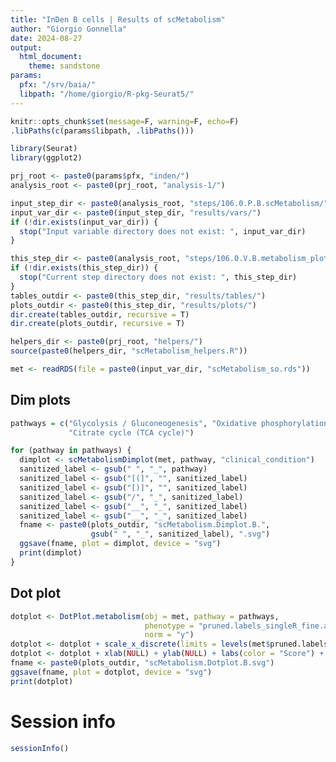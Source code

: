 ```yaml
---
title: "InDen B cells | Results of scMetabolism"
author: "Giorgio Gonnella"
date: 2024-08-27
output:
  html_document:
    theme: sandstone
params:
  pfx: "/srv/baia/"
  libpath: "/home/giorgio/R-pkg-Seurat5/"
---
```


```r
knitr::opts_chunk$set(message=F, warning=F, echo=F)
.libPaths(c(params$libpath, .libPaths()))

library(Seurat)
library(ggplot2)

prj_root <- paste0(params$pfx, "inden/")
analysis_root <- paste0(prj_root, "analysis-1/")

input_step_dir <- paste0(analysis_root, "steps/106.0.P.B.scMetabolism/")
input_var_dir <- paste0(input_step_dir, "results/vars/")
if (!dir.exists(input_var_dir)) {
  stop("Input variable directory does not exist: ", input_var_dir)
}

this_step_dir <- paste0(analysis_root, "steps/106.0.V.B.metabolism_plots/")
if (!dir.exists(this_step_dir)) {
  stop("Current step directory does not exist: ", this_step_dir)
}
tables_outdir <- paste0(this_step_dir, "results/tables/")
plots_outdir <- paste0(this_step_dir, "results/plots/")
dir.create(tables_outdir, recursive = T)
dir.create(plots_outdir, recursive = T)

helpers_dir <- paste0(prj_root, "helpers/")
source(paste0(helpers_dir, "scMetabolism_helpers.R"))
```

```r
met <- readRDS(file = paste0(input_var_dir, "scMetabolism_so.rds"))
```

## Dim plots

```r
pathways = c("Glycolysis / Gluconeogenesis", "Oxidative phosphorylation",
             "Citrate cycle (TCA cycle)")

for (pathway in pathways) {
  dimplot <- scMetabolismDimplot(met, pathway, "clinical_condition")
  sanitized_label <- gsub(" ", "_", pathway)
  sanitized_label <- gsub("[(]", "", sanitized_label)
  sanitized_label <- gsub("[)]", "", sanitized_label)
  sanitized_label <- gsub("/", "_", sanitized_label)
  sanitized_label <- gsub("__", "_", sanitized_label)
  sanitized_label <- gsub("__", "_", sanitized_label)
  fname <- paste0(plots_outdir, "scMetabolism.Dimplot.B.",
                  gsub(" ", "_", sanitized_label), ".svg")
  ggsave(fname, plot = dimplot, device = "svg")
  print(dimplot)
}
```

## Dot plot

```r
dotplot <- DotPlot.metabolism(obj = met, pathway = pathways,
                              phenotype = "pruned.labels_singleR_fine.abbrev",
                              norm = "y")
dotplot <- dotplot + scale_x_discrete(limits = levels(met$pruned.labels_singleR_fine.abbrev))
dotplot <- dotplot + xlab(NULL) + ylab(NULL) + labs(color = "Score") + labs(size = "Score")
fname <- paste0(plots_outdir, "scMetabolism.Dotplot.B.svg")
ggsave(fname, plot = dotplot, device = "svg")
print(dotplot)
```

# Session info

```r
sessionInfo()
```
